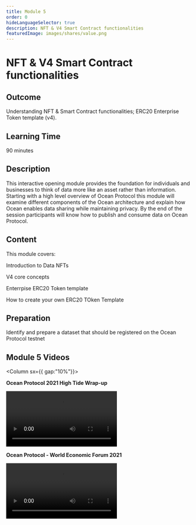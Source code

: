 ```yaml
---
title: Module 5
order: 0
hideLanguageSelector: true
description: NFT & V4 Smart Contract functionalities
featuredImage: images/shares/value.png
---
```


# NFT & V4 Smart Contract functionalities

## Outcome

Understanding NFT & Smart Contract functionalities; ERC20 Enterprise Token template (v4). 

## Learning Time 

90 minutes

## Description

This interactive opening module provides the foundation for individuals and businesses to think of data more like an asset rather than information. Starting with a high level overview of Ocean Protocol this module will examine different components of the Ocean architecture and explain how Ocean enables data sharing while maintaining privacy. By the end of the session participants will know how to publish and consume data on Ocean Protocol.

## Content

This module covers:

<Process>
Introduction to Data NFTs

V4 core concepts

Enterrpise ERC20 Token template

How to create your own ERC20 TOken Template
</Process>

## Preparation

Identify and prepare a dataset that should be registered on the Ocean Protocol testnet  

## Module 5 Videos 

<Column sx={{ gap:"10%"}}>

<Box>

**Ocean Protocol 2021 High Tide Wrap-up**

<Video src="https://www.youtube.com/embed/BS1d6dir2_U" />

</Box>

<Box>

**Ocean Protocol - World Economic Forum 2021**

<Video src="https://www.youtube.com/embed/etv7r3BE7kU" />

</Box>

</Column>

